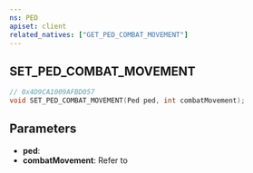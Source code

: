 ```yaml
---
ns: PED
apiset: client
related_natives: ["GET_PED_COMBAT_MOVEMENT"]
---
```

## SET_PED_COMBAT_MOVEMENT

```c
// 0x4D9CA1009AFBD057
void SET_PED_COMBAT_MOVEMENT(Ped ped, int combatMovement);
```


## Parameters
* **ped**:
* **combatMovement**: Refer to <EmbeddedEnum type="CCombatData__Movement" />
